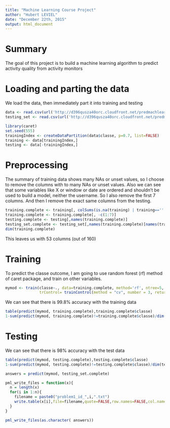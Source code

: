 ```yaml
---
title: "Machine Learning Course Project"
author: "Hubert LEVIEL"
date: "December 22th, 2015"
output: html_document
---
```


# Summary
The goal of this project is to build a machine learning algorithm to predict activity quality from activity monitors

# Loading and parting the data

We load the data, then immediately part it into training and testing
```r
data <- read.csv(url('http://d396qusza40orc.cloudfront.net/predmachlearn/pml-training.csv'))
testing_set <- read.csv(url('http://d396qusza40orc.cloudfront.net/predmachlearn/pml-testing.csv'))

library(caret)
set.seed(555)
trainingIndex <- createDataPartition(data$classe, p=0.7, list=FALSE)
training <- data[trainingIndex,]
testing <- data[-trainingIndex,]
```

# Preprocessing
The summary of training data shows many NAs or unset values, so I choose to remove the columns with to many NAs or unset values.
Also we can see that some variables like X or window or date are ordered and shouldn't be used to build a model, neither the username. So I also remove the first 7 columns.
And then I remove the exact same columns from the testing.
```r
training.complete <- training[, colSums(is.na(training) | training=='' ) < nrow(training) * 0.5]
training.complete <- training.complete[, -c(1:7)]
testing.complete <- testing[,names(training.complete)]
testing_set.complete <- testing_set[,names(training.complete)[names(training.complete)!="classe"]]
dim(training.complete)
```

This leaves us with 53 columns (out of 160)


# Training
To predict the classe outcome, I am going to use random forest (rf) method of caret package, and train on other variables.

```r
mymod <- train(classe~., data=training.complete, method='rf', ntree=5, 
               trControl= trainControl(method = "cv", number = 3, returnResamp = "all",classProbs = TRUE))
```

We can see that there is 99.8% accuracy with the training data
```r
table(predict(mymod, training.complete),training.complete$classe)
1-sum(predict(mymod, training.complete)!=training.complete$classe)/dim(training.complete)[1]
```

# Testing

We can see that there is 98% accuracy with the test data
```r
table(predict(mymod, testing.complete),testing.complete$classe)
1-sum(predict(mymod, testing.complete)!=testing.complete$classe)/dim(testing.complete)[1]
```


```r

answers = predict(mymod, testing_set.complete)

pml_write_files = function(x){
  n = length(x)
  for(i in 1:n){
    filename = paste0("problem1_id_",i,".txt")
    write.table(x[i],file=filename,quote=FALSE,row.names=FALSE,col.names=FALSE)
  }
}

pml_write_files(as.character( answers))

```

